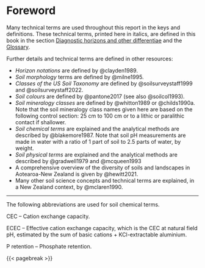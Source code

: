 # Foreword {#sec-foreword}

Many technical terms are used throughout this report in the keys and definitions. These technical terms, printed here in italics, are defined in this book in the section [Diagnostic horizons and other differentiae](Diagnostics.qmd#sec-diagnostics) and the [Glossary](glossary.qmd).

Further details and technical terms are defined in other resources:

-   *Horizon notations* are defined by @clayden1989.
-   *Soil morphology* terms are defined by @milne1995.
-   *Classes of the US Soil Taxonomy* are defined by @soilsurveystaff1999 and @soilsurveystaff2022.
-   *Soil colours* are defined by @pantone2017 (see also @soilcol1993).
-   *Soil mineralogy classes* are defined by @whitton1989 or @childs1990a. Note that the soil mineralogy class names given here are based on the following control section: 25 cm to 100 cm or to a lithic or paralithic contact if shallower.
-   *Soil chemical terms* are explained and the analytical methods are described by @blakemore1987. Note that soil pH measurements are made in water with a ratio of 1 part of soil to 2.5 parts of water, by weight.
-   *Soil physical terms* are explained and the analytical methods are described by @gradwell1979 and @mcqueen1993
-   A comprehensive overview of the diversity of soils and landscapes in Aotearoa-New Zealand is given by @hewitt2021.
-   Many other soil science concepts and technical terms are explained, in a New Zealand context, by @mclaren1990.

------------------------------------------------------------------------

The following abbreviations are used for soil chemical terms.

CEC -- Cation exchange capacity.

ECEC -- Effective cation exchange capacity, which is the CEC at natural field pH, estimated by the sum of basic cations + KCl-extractable aluminium.

P retention -- Phosphate retention.

{{< pagebreak >}}
